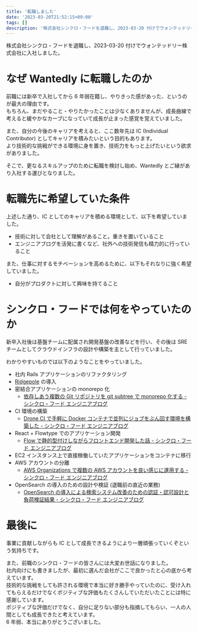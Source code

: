 ```yaml
---
title: '転職しました'
date: '2023-03-20T21:52:15+09:00'
tags: []
description: '株式会社シンクロ・フードを退職し、2023-03-20 付けでウォンテッドリー株式会社に入社しました。なぜ Wantedly に転職したのか 前職には新卒で入社してから 6 年弱在籍し、やりきった感が…'
---
```


株式会社シンクロ・フードを退職し、2023-03-20 付けでウォンテッドリー株式会社に入社しました。

# なぜ Wantedly に転職したのか

前職には新卒で入社してから 6 年弱在籍し、やりきった感があった、というのが最大の理由です。  
もちろん、まだやること・やりたかったことは少なくありませんが、成長曲線で考えると緩やかなカーブになっていて成長が止まった感覚を覚えていました。

また、自分の今後のキャリアを考えると、ここ数年先は IC (Individual Contributor) としてキャリアを積みたいという目的もあります。  
より技術的な挑戦ができる環境に身を置き、技術力をもっと上げたいという欲求がありました。

そこで、更なるスキルアップのために転職を検討し始め、Wantedly とご縁があり入社する運びとなりました。

# 転職先に希望していた条件

上述した通り、IC としてのキャリアを積める環境として、以下を希望していました。

- 技術に対して会社として理解があること。重きを置いていること
- エンジニアブログを活発に書くなど、社外への技術発信も精力的に行っていること

また、仕事に対するモチベーションを高めるために、以下もそれなりに強く希望していました。

- 自分がプロダクトに対して興味を持てること

# シンクロ・フードでは何をやっていたのか

新卒入社後は基盤チームに配属され開発基盤の改善などを行い、その後は SRE チームとしてクラウドインフラの設計や構築を主として行っていました。

わかりやすいものでは以下のようなことをやっていました。

- 社内 Rails アプリケーションのリファクタリング
- [Ridgepole](https://github.com/ridgepole/ridgepole) の導入
- 密結合アプリケーションの monorepo 化
  - [依存しあう複数の Git リポジトリを git subtree で monorepo 化する - シンクロ・フード エンジニアブログ](https://tech.synchro-food.co.jp/entry/2018/03/30/115514)
- CI 環境の構築
  - [Drone CI で手軽に Docker コンテナで並列にジョブをぶん回す環境を構築した - シンクロ・フード エンジニアブログ](https://tech.synchro-food.co.jp/entry/2018/09/18/184426)
- React + Flowtype でのアプリケーション開発
  - [Flow で静的型付けしながらフロントエンド開発した話 - シンクロ・フード エンジニアブログ](https://tech.synchro-food.co.jp/entry/2018/03/20/214958)
- EC2 インスタンス上で直接稼働していたアプリケーションをコンテナに移行
- AWS アカウントの分離
  - [AWS Organizations で複数の AWS アカウントを良い感じに運用する - シンクロ・フード エンジニアブログ](https://tech.synchro-food.co.jp/entry/2019/12/09/190000)
- OpenSearch の導入のための設計や検証 (退職前の直近の業務)
  - [OpenSearch の導入による検索システム改善のための認証・認可設計と負荷検証結果 - シンクロ・フード エンジニアブログ](https://tech.synchro-food.co.jp/entry/2023/03/08/183000)

# 最後に

事業に貢献しながらも IC として成長できるようにより一層頑張っていくぞという気持ちです。

また、前職のシンクロ・フードの皆さんには大変お世話になりました。  
社内向けにも書きましたが、最初に選んだ会社がここで良かったと心の底から考えています。  
技術的な挑戦をしても許される環境で本当に好き勝手やっていたのに、受け入れてもらえるだけでなくポジティブな評価もたくさんしていただいたことには特に感謝しています。  
ポジティブな評価だけでなく、自分に足りない部分も指摘してもらい、一人の人間としても成長できたと考えています。  
6 年弱、本当にありがとうございました。

<ImgurImage
  id="cgS5iCg"
  alt="シンクロ・フードで特にお世話になったお二人との写真"
  caption="シンクロ・フードで特にお世話になったお二人との写真。左から大久保さん、自分、越森さん"
  width={1000}
  height={750}
/>
